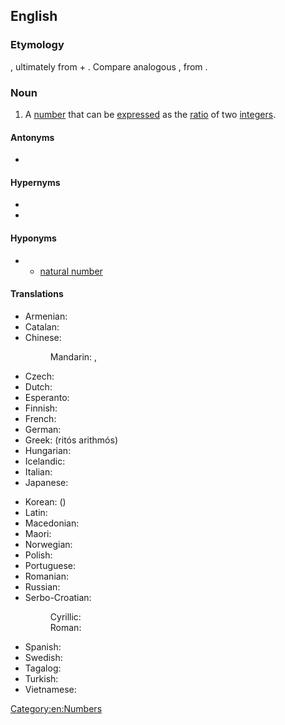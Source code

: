 {{also|rational-number}}
==English==

===Etymology===
{{compound|en|rational|number}}, ultimately from {{etyl|la|en}} {{m|la|rationalis}} + {{m|la|numerus}}. Compare analogous {{m|en|logarithm}}, from {{etyl|grc|-}}.

===Noun===
{{en-noun}}

# {{lb|en|mathematics}} A [[number]] that can be [[express]]ed as the [[ratio]] of two [[integer]]s.

====Antonyms====
* {{l|en|irrational number}}

====Hypernyms====
* {{l|en|real number}}
* {{l|en|p-adic number|''p''-adic number}}

====Hyponyms====
* {{l|en|integer}}
** [[natural number]]

====Translations====
{{trans-top|quotient of integers}}
* Armenian: {{t|hy|ռացիոնալ թիվ}}
* Catalan: {{t|ca|nombre racional|m}}
* Chinese:
*: Mandarin: {{t+|cmn|有理數|sc=Hani}}, {{t+|cmn|有理数|tr=yǒulǐshù|sc=Hani}}
* Czech: {{t|cs|racionální číslo|n}}
* Dutch: {{t|nl|rationaal getal|n}}
* Esperanto: {{t|eo|racionala nombro}}
* Finnish: {{t+|fi|rationaaliluku}}
* French: {{t+|fr|nombre rationnel|m}}
* German: {{t+|de|rationale Zahl|f}}
* Greek: {{t+|el|ρητός αριθμός|m}} (ritós arithmós)
* Hungarian: {{t+|hu|racionális szám}}
* Icelandic: {{t|is|ræð tala|f}}
* Italian: {{t+|it|numero razionale|m}}
* Japanese: {{t+|ja|有理数|tr=ゆうりすう, yūrisū|sc=Jpan}}
{{trans-mid}}
* Korean: {{t+|ko|유리수}} ({{t+|ko|有理數}})
* Latin: {{t|la|numerus rationalis|m}}
* Macedonian: {{t|mk|рационален број|m|tr=racionálen brój}}
* Maori: {{t|mi|tauwehe whakahau}}
* Norwegian: {{t+|no|rasjonalt tall|n}}
* Polish: {{t|pl|liczba wymierna|f}}
* Portuguese: {{t+|pt|número racional|m}}
* Romanian: {{t+|ro|număr rațional|n}}
* Russian: {{t+|ru|рациона́льное число́|n}}
* Serbo-Croatian:
*: Cyrillic: {{t|sh|рaционaлни број|m}}
*: Roman: {{t|sh|racionalni broj|m}}
* Spanish: {{t+|es|número racional|m}}
* Swedish: {{t+|sv|rationellt tal}}
* Tagalog: {{t|tl|bilang na tagwayin}}
* Turkish: {{t+|tr|rasyonel sayı}}
* Vietnamese: {{t+|vi|số hữu tỉ}}
{{trans-bottom}}

[[Category:en:Numbers]]